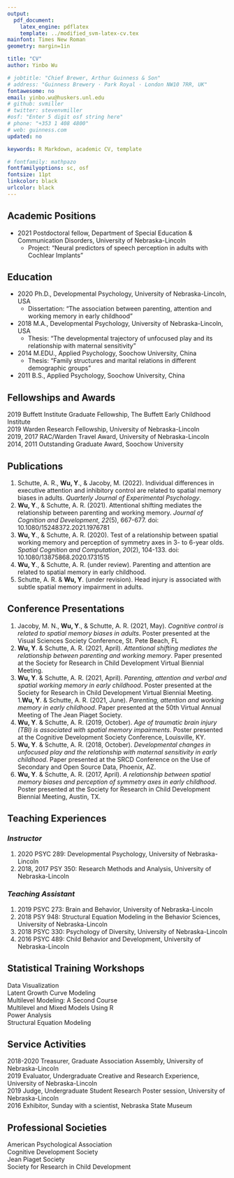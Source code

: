 ```yaml
---
output: 
  pdf_document:
    latex_engine: pdflatex
    template: ../modified_svm-latex-cv.tex
mainfont: Times New Roman
geometry: margin=1in

title: "CV"
author: Yinbo Wu

# jobtitle: "Chief Brewer, Arthur Guinness & Son"
# address: "Guinness Brewery · Park Royal · London NW10 7RR, UK"
fontawesome: no
email: yinbo.wu@huskers.unl.edu
# github: svmiller
# twitter: stevenvmiller
#osf: "Enter 5 digit osf string here"
# phone: "+353 1 408 4800"
# web: guinness.com
updated: no

keywords: R Markdown, academic CV, template

# fontfamily: mathpazo
fontfamilyoptions: sc, osf
fontsize: 11pt
linkcolor: black
urlcolor: black
---
```



## **Academic Positions**
* 2021  Postdoctoral fellow, Department of Special Education & Communication Disorders, University of Nebraska-Lincoln
  * Project: “Neural predictors of speech perception in adults with Cochlear Implants”

## **Education**
* 2020 Ph.D., Developmental Psychology, University of Nebraska-Lincoln, USA
  * Dissertation: “The association between parenting, attention and working memory in early childhood”
* 2018 M.A., Developmental Psychology, University of Nebraska-Lincoln, USA
  * Thesis: “The developmental trajectory of unfocused play and its relationship with maternal sensitivity”
* 2014 M.EDU., Applied Psychology, Soochow University, China  
  * Thesis: “Family structures and marital relations in different demographic groups”
* 2011  B.S., Applied Psychology, Soochow University, China

## **Fellowships and Awards**
2019  Buffett Institute Graduate Fellowship, The Buffett Early Childhood Institute  
2019  Warden Research Fellowship, University of Nebraska-Lincoln  
2019, 2017  RAC/Warden Travel Award, University of Nebraska-Lincoln  
2014, 2011  Outstanding Graduate Award, Soochow University

## **Publications**

1. Schutte, A. R., **Wu, Y**., & Jacoby, M. (2022). Individual differences in executive attention and inhibitory control are related to spatial memory biases in adults. *Quarterly Journal of Experimental Psychology*.
1. **Wu, Y**., & Schutte, A. R. (2021). Attentional shifting mediates the relationship between parenting and working memory. *Journal of Cognition and Development*, *22*(5), 667-677. doi: 10.1080/15248372.2021.1976781
1. **Wu, Y**., & Schutte, A. R. (2020). Test of a relationship between spatial working memory and perception of symmetry axes in 3- to 6-year olds. *Spatial Cognition and Computation*, *20*(2), 104-133. doi: 10.1080/13875868.2020.1731515
1. **Wu, Y**., & Schutte, A. R. (under review). Parenting and attention are related to spatial memory in early childhood.
1. Schutte, A. R. & **Wu, Y**. (under revision). Head injury is associated with subtle spatial memory impairment in adults. 

## **Conference Presentations**

1. Jacoby, M. N., **Wu, Y**., & Schutte, A. R. (2021, May). *Cognitive control is related to spatial memory biases in adults*. Poster presented at the Visual Sciences Society Conference, St. Pete Beach, FL
1. **Wu, Y**. & Schutte, A. R. (2021, April). *Attentional shifting mediates the relationship between parenting and working memory*. Paper presented at the Society for Research in Child Development Virtual Biennial Meeting.
1. **Wu, Y**. & Schutte, A. R. (2021, April). *Parenting, attention and verbal and spatial working memory in early childhood*. Poster presented at the Society for Research in Child Development Virtual Biennial Meeting.
1.**Wu, Y**. & Schutte, A. R. (2021, June). *Parenting, attention and working memory in early childhood*. Paper presented at the 50th Virtual Annual Meeting of The Jean Piaget Society. 
1. **Wu, Y**. & Schutte, A. R. (2019, October). *Age of traumatic brain injury (TBI) is associated with spatial memory impairments*. Poster presented at the Cognitive Development Society Conference, Louisville, KY.
1. **Wu, Y**. & Schutte, A. R. (2018, October). *Developmental changes in unfocused play and the relationship with maternal sensitivity in early childhood*. Paper presented at the SRCD Conference on the Use of Secondary and Open Source Data, Phoenix, AZ.
1. **Wu, Y**. & Schutte, A. R. (2017, April). *A relationship between spatial memory biases and perception of symmetry axes in early childhood*. Poster presented at the Society for Research in Child Development Biennial Meeting, Austin, TX.

## **Teaching Experiences**
### *Instructor*
1. 2020 PSYC 289: Developmental Psychology, University of Nebraska-Lincoln
1. 2018, 2017 PSY 350: Research Methods and Analysis, University of Nebraska-Lincoln  
  
### *Teaching Assistant*
1. 2019 PSYC 273: Brain and Behavior, University of Nebraska-Lincoln
1. 2018 PSY 948: Structural Equation Modeling in the Behavior Sciences, University of Nebraska-Lincoln
1. 2018 PSYC 330: Psychology of Diversity, University of Nebraska-Lincoln
1. 2016 PSYC 489: Child Behavior and Development, University of Nebraska-Lincoln  

## **Statistical Training Workshops**

Data Visualization   
Latent Growth Curve Modeling    
Multilevel Modeling: A Second Course  
Multilevel and Mixed Models Using R  
Power Analysis  
Structural Equation Modeling 


## **Service Activities**

2018-2020 Treasurer, Graduate Association Assembly, University of Nebraska-Lincoln  
2019           Evaluator, Undergraduate Creative and Research Experience, University of Nebraska-Lincoln   
2019           Judge, Undergraduate Student Research Poster session, University of Nebraska-Lincoln     
2016           Exhibitor, Sunday with a scientist, Nebraska State Museum


## **Professional Societies**
American Psychological Association  
Cognitive Development Society  
Jean Piaget Society  
Society for Research in Child Development
